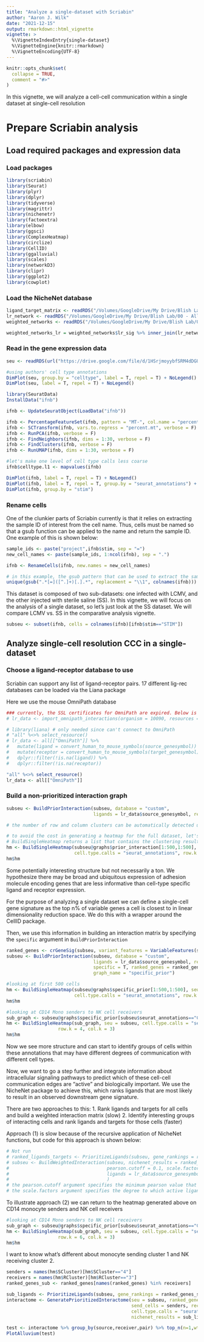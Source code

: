 ```yaml
---
title: "Analyze a single-dataset with Scriabin"
author: "Aaron J. Wilk"
date: "2021-12-15"
output: rmarkdown::html_vignette
vignette: >
  %\VignetteIndexEntry{single-dataset}
  %\VignetteEngine{knitr::rmarkdown}
  %\VignetteEncoding{UTF-8}
---
```


```r
knitr::opts_chunk$set(
  collapse = TRUE,
  comment = "#>"
)
```

In this vignette, we will analyze a cell-cell communication within a single dataset at single-cell resolution

# Prepare Scriabin analysis

## Load required packages and expression data

### Load packages

```r
library(scriabin)
library(Seurat)
library(plyr)
library(dplyr)
library(tidyverse)
library(magrittr)
library(nichenetr)
library(factoextra)
library(elbow)
library(ggsci)
library(ComplexHeatmap)
library(circlize)
library(CellID)
library(ggalluvial)
library(scales)
library(networkD3)
library(clipr)
library(ggplot2)
library(cowplot)
```

### Load the NicheNet database

```r
ligand_target_matrix <- readRDS("/Volumes/GoogleDrive/My Drive/Blish Lab/00 - All Server Data and Folders/Aaron/Data/scRNA-seq/Resources/NicheNet/ligand_target_matrix.rds")
lr_network <- readRDS("/Volumes/GoogleDrive/My Drive/Blish Lab/00 - All Server Data and Folders/Aaron/Data/scRNA-seq/Resources/NicheNet/lr_network.rds")
weighted_networks <- readRDS("/Volumes/GoogleDrive/My Drive/Blish Lab/00 - All Server Data and Folders/Aaron/Data/scRNA-seq/Resources/NicheNet/weighted_networks.rds")

weighted_networks_lr = weighted_networks$lr_sig %>% inner_join(lr_network %>% distinct(from,to), by = c("from","to"))
```


### Read in the gene expression data

```r
seu <- readRDS(url("https://drive.google.com/file/d/1HSrjmoyybfSRM4dDGURVyWDs9BG-XmyI/view?usp=sharing"))

#using authors' cell type annotations
DimPlot(seu, group.by = "celltype", label = T, repel = T) + NoLegend()
DimPlot(seu, label = T, repel = T) + NoLegend()
```

```r
library(SeuratData)
InstallData("ifnb")

ifnb <- UpdateSeuratObject(LoadData("ifnb"))

ifnb <- PercentageFeatureSet(ifnb, pattern = "MT-", col.name = "percent.mt")
ifnb <- SCTransform(ifnb, vars.to.regress = "percent.mt", verbose = F)
ifnb <- RunPCA(ifnb, verbose = F)
ifnb <- FindNeighbors(ifnb, dims = 1:30, verbose = F)
ifnb <- FindClusters(ifnb, verbose = F)
ifnb <- RunUMAP(ifnb, dims = 1:30, verbose = F)

#let's make one level of cell type calls less coarse
ifnb$celltype.l1 <- mapvalues(ifnb)

DimPlot(ifnb, label = T, repel = T) + NoLegend()
DimPlot(ifnb, label = T, repel = T, group.by = "seurat_annotations") + NoLegend()
DimPlot(ifnb, group.by = "stim")
```


### Rename cells

One of the clunkier parts of Scriabin currently is that it relies on extracting the sample ID of interest from the cell name. Thus, cells must be named so that a gsub function can be applied to the name and return the sample ID. One example of this is shown below:

```r
sample_ids <- paste("project",ifnb$stim, sep = "=")
new_cell_names <- paste(sample_ids, 1:ncol(ifnb), sep = ".")

ifnb <- RenameCells(ifnb, new.names = new_cell_names)

# in this example, the gsub pattern that can be used to extract the sample ID is: ".*[=]([^.]+)[.].*"
unique(gsub(".*[=]([^.]+)[.].*", replacement = "\\1", colnames(ifnb)))
```

This dataset is composed of two sub-datasets: one infected with LCMV, and the other injected with sterile saline (SS). In this vignette, we will focus on the analysis of a single dataset, so let's just look at the SS dataset. We will compare LCMV vs. SS in the comparative analysis vignette.

```r
subseu <- subset(ifnb, cells = colnames(ifnb)[ifnb$stim=="STIM"])
```

## Analyze single-cell resolution CCC in a single-dataset

### Choose a ligand-receptor database to use

Scriabin can support any list of ligand-receptor pairs. 17 different lig-rec databases can be loaded via the Liana package

Here we use the mouse OmniPath database
```r
### currently, the SSL certificates for OmniPath are expired. Below is how we would download the mouse-specific OmniPath database. Instead, I will just convert human to mouse symbols
# lr_data <- import_omnipath_interactions(organism = 10090, resources = "omnipath")

# library(liana) # only needed since can't connect to OmniPath
# "all" %<>% select_resource()
# lr_data <- all[["OmniPath"]] %>%
#   mutate(ligand = convert_human_to_mouse_symbols(source_genesymbol)) %>%
#   mutate(receptor = convert_human_to_mouse_symbols(target_genesymbol)) %>%
#   dplyr::filter(!is.na(ligand)) %>%
#   dplyr::filter(!is.na(receptor))

"all" %<>% select_resource()
lr_data <- all[["OmniPath"]]
```


### Build a non-prioritized interaction graph

```r
subseu <- BuildPriorInteraction(subseu, database = "custom", 
                                ligands = lr_data$source_genesymbol, recepts = lr_data$target_genesymbol)

# the number of row and column clusters can be automatically detected using the elbow method by omitting the row.k and col.k arguments. However, this takes some time with larger matrices.

# to avoid the cost in generating a heatmap for the full dataset, let's just take a peek at the first 500 cells.
# BuildSingleHeatmap returns a list that contains the clustering results for the rows/column (for downstream analysis) and the heatmap object 
hm <- BuildSingleHeatmap(subseu@graphs$prior_interaction[1:500,1:500], seu = subseu, 
                         cell.type.calls = "seurat_annotations", row.k = 8, col.k = 8)
hm$hm
```

Some potentially interesting structure but not necessarily a ton. We hypothesize there may be broad and ubiquitous expression of adhesion molecule encoding genes that are less informative than cell-type specific ligand and receptor expression. 

For the purpose of analyzing a single dataset we can define a single-cell gene signature as the top n% of variable genes a cell is closest to in linear dimensionality reduction space. We do this with a wrapper around the CellID package. 

Then, we use this information in building an interaction matrix by specifying the `specific` argument in `BuildPriorInteraction`

```r
ranked_genes <- crGeneSig(subseu, variant_features = VariableFeatures(subseu))
subseu <- BuildPriorInteraction(subseu, database = "custom", 
                                ligands = lr_data$source_genesymbol, recepts = lr_data$target_genesymbol,
                                specific = T, ranked_genes = ranked_genes,
                                graph_name = "specific_prior")

#looking at first 500 cells
hm <- BuildSingleHeatmap(subseu@graphs$specific_prior[1:500,1:500], seu = subseu, 
                         cell.type.calls = "seurat_annotations", row.k = 8, col.k = 8)
hm$hm

#looking at CD14 Mono senders to NK cell receivers
sub_graph <- subseu@graphs$specific_prior[subseu$seurat_annotations=="CD14 Mono",subseu$seurat_annotations=="NK"]
hm <- BuildSingleHeatmap(sub_graph, seu = subseu, cell.type.calls = "seurat_annotations",
                   row.k = 4, col.k = 3)
hm$hm
```

Now we see more structure and can start to identify groups of cells within these annotations that may have different degrees of communication with different cell types. 

Now, we want to go a step further and integrate information about intracellular signaling pathways to predict which of these cell-cell communication edges are "active" and biologically important. We use the NicheNet package to achieve this, which ranks ligands that are most likely to result in an observed downstream gene signature. 

There are two approaches to this: 
  1. Rank ligands and targets for all cells and build a weighted interaction matrix (slow)
  2. Identify interesting groups of interacting cells and rank ligands and targets for those cells (faster)
  
Approach (1) is slow because of the recursive application of NicheNet functions, but code for this approach is shown below:

```r
# Not run
# ranked_ligands_targets <- PrioritizeLigands(subseu, gene_rankings = ranked_genes)
# subseu <- BuildWeightedInteraction(subseu, nichenet_results = ranked_ligands_targets,
#                                    pearson.cutoff = 0.1, scale.factors = c(1.5, 3), database = "custom",
#                                    ligands = lr_data$source_genesymbol, recepts = lr_data$target_genesymbol
#                                    )
# the pearson.cutoff argument specifies the minimum pearson value that will be considered an active ligand
# the scale.factors argument specifies the degree to which active ligands will be weighted (least active ligand weighting, most active ligand weighting)
```

To illustrate approach (2) we can return to the heatmap generated above on CD14 monocyte senders and NK cell receivers

```r
#looking at CD14 Mono senders to NK cell receivers
sub_graph <- subseu@graphs$specific_prior[subseu$seurat_annotations=="CD14 Mono",subseu$seurat_annotations=="CD16 Mono"]
hm <- BuildSingleHeatmap(sub_graph, seu = subseu, cell.type.calls = "seurat_annotations",
                   row.k = 6, col.k = 3)
hm$hm
```

I want to know what's different about monocyte sending cluster 1 and NK receiving cluster 2. 

```r
senders = names(hm$SCluster)[hm$SCluster=="4"]
receivers = names(hm$RCluster)[hm$RCluster=="3"]
ranked_genes_sub <- ranked_genes[names(ranked_genes) %in% receivers]

sub_ligands <- PrioritizeLigands(subseu, gene_rankings = ranked_genes_sub)
interactome <- GeneratePrioritizedInteractome(seu = subseu, ranked_genes = ranked_genes,
                                              send_cells = senders, rec_cells = receivers,
                                              cell.type.calls = "seurat_annotations",
                                              nichenet_results = sub_ligands, use_clusters = F)

test <- interactome %>% group_by(source,receiver,pair) %>% top_n(n=1,wt=target_weight)
PlotAlluvium(test)
```




